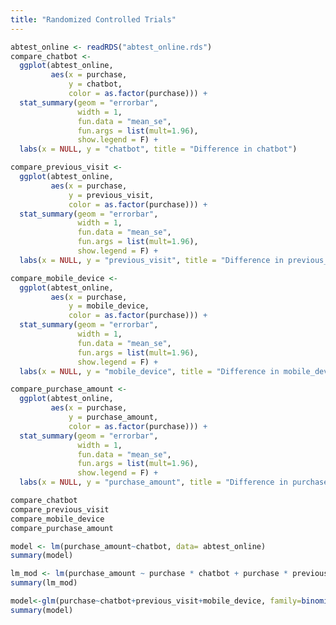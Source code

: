 ```yaml
---
title: "Randomized Controlled Trials"
---
```


```r
abtest_online <- readRDS("abtest_online.rds")
compare_chatbot <- 
  ggplot(abtest_online, 
         aes(x = purchase, 
             y = chatbot, 
             color = as.factor(purchase))) +
  stat_summary(geom = "errorbar", 
               width = 1,
               fun.data = "mean_se", 
               fun.args = list(mult=1.96),
               show.legend = F) +
  labs(x = NULL, y = "chatbot", title = "Difference in chatbot")

compare_previous_visit <- 
  ggplot(abtest_online, 
         aes(x = purchase, 
             y = previous_visit, 
             color = as.factor(purchase))) +
  stat_summary(geom = "errorbar", 
               width = 1,
               fun.data = "mean_se", 
               fun.args = list(mult=1.96),
               show.legend = F) +
  labs(x = NULL, y = "previous_visit", title = "Difference in previous_visit")

compare_mobile_device <- 
  ggplot(abtest_online, 
         aes(x = purchase, 
             y = mobile_device, 
             color = as.factor(purchase))) +
  stat_summary(geom = "errorbar", 
               width = 1,
               fun.data = "mean_se", 
               fun.args = list(mult=1.96),
               show.legend = F) +
  labs(x = NULL, y = "mobile_device", title = "Difference in mobile_device")

compare_purchase_amount <- 
  ggplot(abtest_online, 
         aes(x = purchase, 
             y = purchase_amount, 
             color = as.factor(purchase))) +
  stat_summary(geom = "errorbar", 
               width = 1,
               fun.data = "mean_se", 
               fun.args = list(mult=1.96),
               show.legend = F) +
  labs(x = NULL, y = "purchase_amount", title = "Difference in purchase_amount")

compare_chatbot
compare_previous_visit
compare_mobile_device
compare_purchase_amount

model <- lm(purchase_amount~chatbot, data= abtest_online)
summary(model)
```



```r
lm_mod <- lm(purchase_amount ~ purchase * chatbot + purchase * previous_visit+purchase *mobile_device , data = abtest_online)
summary(lm_mod)

```

```r
model<-glm(purchase~chatbot+previous_visit+mobile_device, family=binomial(link='logit'), abtest_online)
summary(model)
```

